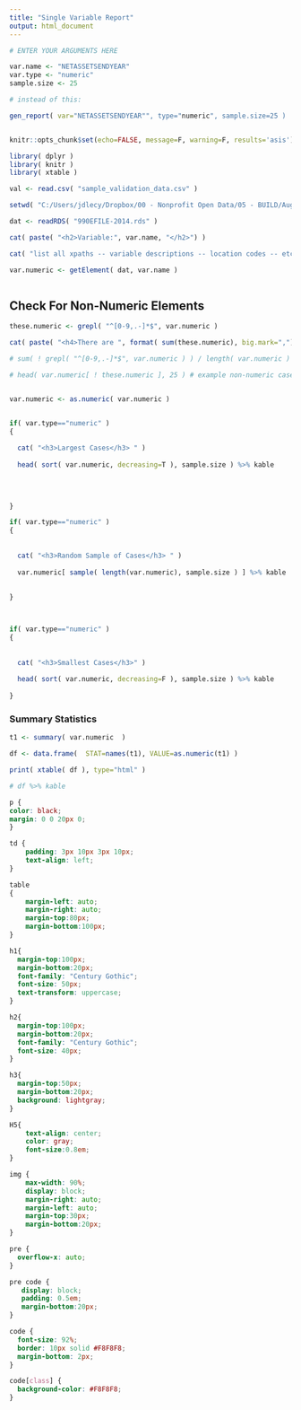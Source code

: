 ```yaml
---
title: "Single Variable Report"
output: html_document
---
```




```r

# ENTER YOUR ARGUMENTS HERE

var.name <- "NETASSETSENDYEAR"
var.type <- "numeric"
sample.size <- 25


```

```r

# instead of this:

gen_report( var="NETASSETSENDYEAR"", type="numeric", sample.size=25 )



```




```r
knitr::opts_chunk$set(echo=FALSE, message=F, warning=F, results='asis')
```


```r
library( dplyr )
library( knitr )
library( xtable )
```


```r

val <- read.csv( "sample_validation_data.csv" )

setwd( "C:/Users/jdlecy/Dropbox/00 - Nonprofit Open Data/05 - BUILD/August2017/2014" )

dat <- readRDS( "990EFILE-2014.rds" )

```




```r

cat( paste( "<h2>Variable:", var.name, "</h2>") )

cat( "list all xpaths -- variable descriptions -- location codes -- etc")

```





```r


var.numeric <- getElement( dat, var.name )



```


## Check For Non-Numeric Elements



```r

these.numeric <- grepl( "^[0-9,.-]*$", var.numeric )

cat( paste( "<h4>There are ", format( sum(these.numeric), big.mark=","), "non-numeric cases in the vector.</h4>" ) )

# sum( ! grepl( "^[0-9,.-]*$", var.numeric ) ) / length( var.numeric ) # proportion numeric

# head( var.numeric[ ! these.numeric ], 25 ) # example non-numeric cases



```



```r


var.numeric <- as.numeric( var.numeric )


if( var.type=="numeric" )
{
  
  cat( "<h3>Largest Cases</h3> " )
  
  head( sort( var.numeric, decreasing=T ), sample.size ) %>% kable
  
  

  
}


```


```r


if( var.type=="numeric" )
{
  
  
  cat( "<h3>Random Sample of Cases</h3> " )
  
  var.numeric[ sample( length(var.numeric), sample.size ) ] %>% kable
  
  
}




```




```r


if( var.type=="numeric" )
{
  
  
  cat( "<h3>Smallest Cases</h3>" )
  
  head( sort( var.numeric, decreasing=F ), sample.size ) %>% kable 
  
}


```




### Summary Statistics

```r


t1 <- summary( var.numeric  ) 

df <- data.frame(  STAT=names(t1), VALUE=as.numeric(t1) )

print( xtable( df ), type="html" )

# df %>% kable

```



























```css
p {
color: black;
margin: 0 0 20px 0;
}

td {
    padding: 3px 10px 3px 10px;
    text-align: left;
}

table
{ 
    margin-left: auto;
    margin-right: auto;
    margin-top:80px;
    margin-bottom:100px;
}

h1{
  margin-top:100px;
  margin-bottom:20px;
  font-family: "Century Gothic";
  font-size: 50px;
  text-transform: uppercase;
}

h2{
  margin-top:100px;
  margin-bottom:20px;
  font-family: "Century Gothic";
  font-size: 40px;
}

h3{
  margin-top:50px;
  margin-bottom:20px;
  background: lightgray;
}

H5{
    text-align: center;
    color: gray;
    font-size:0.8em;
}

img {
    max-width: 90%;
    display: block;
    margin-right: auto;
    margin-left: auto;
    margin-top:30px;
    margin-bottom:20px;
}

pre {
  overflow-x: auto;
}

pre code {
   display: block; 
   padding: 0.5em;
   margin-bottom:20px;
}

code {
  font-size: 92%;
  border: 10px solid #F8F8F8;
  margin-bottom: 2px;
}

code[class] {
  background-color: #F8F8F8;
}

```

